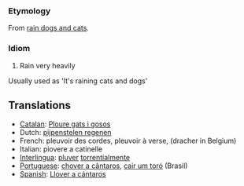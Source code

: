 ===Etymology===

From [[rain dogs and cats]].

===Idiom===
#Rain very heavily

Usually used as 'It's raining cats and dogs'

==Translations==

*[[Catalan]]: [[Ploure gats i gosos]]
*Dutch: [[pijpenstelen regenen]]
*French: pleuvoir des cordes, pleuvoir à verse, (dracher in Belgium)
*Italian: piovere a catinelle
*[[Interlingua]]: [[pluver]] [[torrential]]mente
*[[Portuguese]]: [[chover a cântaros]], [[cair um toró]] (Brasil)
*[[Spanish]]: [[Llover a cántaros]]